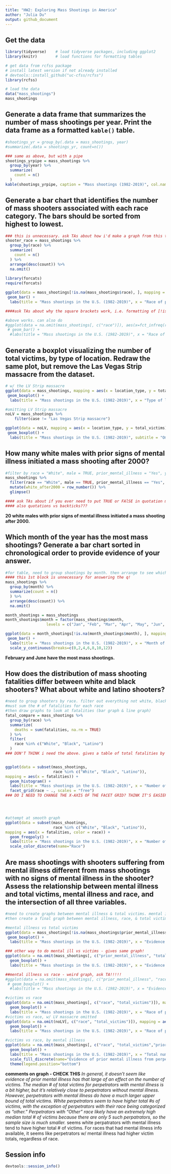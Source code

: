 ```yaml
---
title: "HW2: Exploring Mass Shootings in America"
author: "Julia Du"
output: github_document
---
```


## Get the data

```r
library(tidyverse)    # load tidyverse packages, including ggplot2
library(knitr)        # load functions for formatting tables

# get data from rcfss package
# install latest version if not already installed
# devtools::install_github("uc-cfss/rcfss")
library(rcfss)

# load the data
data("mass_shootings")
mass_shootings
```

## Generate a data frame that summarizes the number of mass shootings per year. Print the data frame as a formatted `kable()` table.

```r
#shootings_yr = group_by(.data = mass_shootings, year)
#summarize(.data = shootings_yr, count=n())

### same as above, but with a pipe
shootings_yrpipe = mass_shootings %>%
  group_by(year) %>%
  summarize(
    count = n()
  )
kable(shootings_yrpipe, caption = "Mass shootings (1982-2019)", col.names = c("Year", "Number of mass shootings"))
```

## Generate a bar chart that identifies the number of mass shooters associated with each race category. The bars should be sorted from highest to lowest.

```r
### this is unnecessary. ask TAs about how i'd make a graph from this table
shooter_race = mass_shootings %>%
  group_by(race) %>%
  summarize(
    count = n() 
  ) %>%
  arrange(desc(count)) %>%
  na.omit()
  
library(forcats)
require(forcats)

ggplot(data = mass_shootings[!is.na(mass_shootings$race), ], mapping = aes(x = fct_infreq(race))) +
 geom_bar() +
  labs(title = "Mass shootings in the U.S. (1982-2019)", x = "Race of perpetrator", y = "Number of incidents")

####ask TAs about why the square brackets work, i.e. formatting of [!is.na(df$column),]

#above works. can also do
#ggplot(data = na.omit(mass_shootings[, c("race")]), aes(x=fct_infreq(race))) + 
 # geom_bar() +
  #labs(title = "Mass shootings in the U.S. (1982-2019)", x = "Race of perpetrator", y = "Number of incidents")

```

## Generate a boxplot visualizing the number of total victims, by type of location. Redraw the same plot, but remove the Las Vegas Strip massacre from the dataset.

```r
# w/ the LV Strip massacre
ggplot(data = mass_shootings, mapping = aes(x = location_type, y = total_victims)) +
 geom_boxplot() +
  labs(title = "Mass shootings in the U.S. (1982-2019)", x = "Type of location of incident", y = "Total number of victims")

#omitting LV Strip massacre
noLV = mass_shootings %>%
    filter(case != "Las Vegas Strip massacre") 

ggplot(data = noLV, mapping = aes(x = location_type, y = total_victims)) +
 geom_boxplot() +
  labs(title = "Mass shootings in the U.S. (1982-2019)", subtitle = "Omitting the Las Vegas Strip massacre (2017)", x = "Type of location of incident", y = "Total number of victims")
```

## How many white males with prior signs of mental illness initiated a mass shooting after 2000?

```r
#filter by race = "White", male = TRUE, prior_mental_illness = "Yes", year > 2000
mass_shootings %>%
  filter(race == "White", male == TRUE, prior_mental_illness == "Yes", year > 2000) %>% 
  mutate(white_after2000 = row_number()) %>%
  glimpse()

#### ask TAs about if you ever need to put TRUE or FAlSE in quotation marks. 
#### also quotations vs backticks???
```
**20 white males with prior signs of mental illness initiated a mass shooting after 2000.**

## Which month of the year has the most mass shootings? Generate a bar chart sorted in chronological order to provide evidence of your answer.

```r
#for table, need to group shootings by month. then arrange to see which month is biggest. 
#### this 1st block is unnecessary for answering the q!
mass_shootings %>%
  group_by(month) %>%
  summarize(count = n() 
  ) %>%
  arrange(desc(count)) %>%
  na.omit()

month_shootings = mass_shootings
month_shootings$month = factor(mass_shootings$month,
                  levels = c("Jan", "Feb", "Mar", "Apr", "May", "Jun", "Jul", "Aug", "Sept", "Oct", "Nov", "Dec"))

ggplot(data = month_shootings[!is.na(month_shootings$month), ], mapping = aes(x = month)) +
 geom_bar() +
  labs(title = "Mass shootings in the U.S. (1982-2019)", x = "Month of incident", y = "Number of incidents") +
  scale_y_continuous(breaks=c(0,2,4,6,8,10,12))
```
**February and June have the most mass shootings.**

## How does the distribution of mass shooting fatalities differ between white and black shooters? What about white and latino shooters?

```r
#need to group shooters by race. filter out everything not white, black, or latino. 
#must sum the # of fatalities for each race
#then draw graphs to look at fatalities (bar graph & line graph)
fatal_compare = mass_shootings %>%
  group_by(race) %>%
  summarize(
    deaths = sum(fatalities, na.rm = TRUE)
  ) %>%
  filter(
    race %in% c("White", "Black", "Latino")
  ) 
### DON'T THINK i need the above. gives a table of total fatalities by shooter race, but looking for distr (Not #s)


ggplot(data = subset(mass_shootings, 
                     race %in% c("White", "Black", "Latino")),
mapping = aes(x = fatalities)) +
  geom_histogram() +
  labs(title = "Mass shootings in the U.S. (1982-2019)", x = "Number of fatalities per incident", y = "Number of incidents") + 
  facet_grid(race ~ ., scales = "free")
### DO I NEED TO CHANGE THE X-AXIS OF THE FACET GRID? THINK IT'S EASIER TO COMPARE W/ SAME X-AXIS




#attempt at smooth graph
ggplot(data = subset(mass_shootings, 
                     race %in% c("White", "Black", "Latino")),
mapping = aes(x = fatalities, color = race)) +
  geom_freqpoly() +
  labs(title = "Mass shootings in the U.S. (1982-2019)", x = "Number of fatalities per incident", y = "Number of incidents") +
  scale_color_discrete(name="Race")

```

## Are mass shootings with shooters suffering from mental illness different from mass shootings with no signs of mental illness in the shooter? Assess the relationship between mental illness and total victims, mental illness and race, and the intersection of all three variables.

```r
#need to create graphs between mental illness & total victims. mental illness & race. 
#then create a final graph between mental illness, race, & total victims. ~~~use color = mental illness 

#mental illness vs total victims
ggplot(data = mass_shootings[!is.na(mass_shootings$prior_mental_illness), ], mapping = aes(x = prior_mental_illness, y = total_victims)) +
 geom_boxplot() +
  labs(title = "Mass shootings in the U.S. (1982-2019)", x = "Evidence of prior mental illness from perpetrator", y = "Total number of victims")

### other way to do mental ill vs victims - gives same graph!
ggplot(data = na.omit(mass_shootings[, c("prior_mental_illness", "total_victims")]), mapping = aes(x = prior_mental_illness, y = total_victims)) + 
  geom_boxplot() +
  labs(title = "Mass shootings in the U.S. (1982-2019)", x = "Evidence of prior mental illness from perpetrator", y = "Total number of victims")

##mental illness vs race - weird graph, ask TA!!!!!
#ggplot(data = na.omit(mass_shootings[, c("prior_mental_illness", "race")]), mapping = aes(x = prior_mental_illness, y = race)) + 
 # geom_boxplot() +
  #labs(title = "Mass shootings in the U.S. (1982-2019)", x = "Evidence of prior mental illness from perpetrator", y = "Race of perpetrator")

#victims vs race
ggplot(data = na.omit(mass_shootings[, c("race", "total_victims")]), mapping = aes(x = race, y = total_victims)) + 
  geom_boxplot() +
  labs(title = "Mass shootings in the U.S. (1982-2019)", x = "Race of perpetrator", y = "Total number of victims")
#victims vs race, w/ LV massacre omitted
ggplot(data = na.omit(noLV[, c("race", "total_victims")]), mapping = aes(x = race, y = total_victims)) + 
  geom_boxplot() +
  labs(title = "Mass shootings in the U.S. (1982-2019)", x = "Race of perpetrator", y = "Total number of victims")

#victims vs race, by mental illness
ggplot(data = na.omit(mass_shootings[, c("race", "total_victims","prior_mental_illness")]), mapping = aes(x = total_victims, y = race, fill = prior_mental_illness)) + 
  geom_boxplot() +
  labs(title = "Mass shootings in the U.S. (1982-2019)", x = "Total number of victims", y = "Race of perpetrator") +
  scale_fill_discrete(name="Evidence of prior mental illness from perpetrator") +
  theme(legend.position="bottom")

```
**comments on graph - CHECK THIS**
*In general, it doesn't seem like evidence of prior mental illness has that large of an effect on the number of victims. The median # of total victims for perpetrators with mental illness is a bit higher, but it's relatively close to perpetrators without mental illness. However, perpetrators with mental illness do have a much larger upper bound of total victims.*
*White perpetrators seem to have higher total #s of victims, with the exception of perpetrators with their race being categorized as "other." Perpetrators with "Other" race likely have an extremely high median total # of victims because there are only 5 such perpatrators, so the sample size is much smaller.
*seems white perpatrators with mental illness tend to have higher total # of victims. For races that had mental illness info available, it seems like perpetrators w/ mental illness had higher victim totals, regardless of race.

## Session info

```r
devtools::session_info()
```


